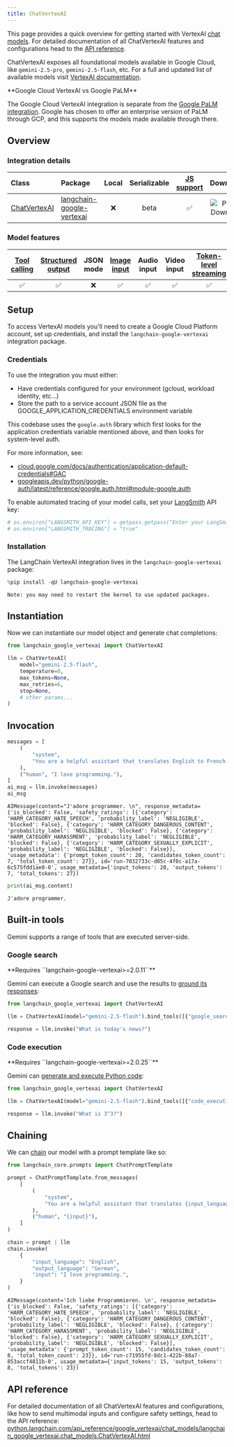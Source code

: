 ```yaml
---
title: ChatVertexAI
---
```


This page provides a quick overview for getting started with VertexAI [chat models](/oss/python/concepts/chat_models). For detailed documentation of all ChatVertexAI features and configurations head to the [API reference](https://python.langchain.com/api_reference/google_vertexai/chat_models/langchain_google_vertexai.chat_models.ChatVertexAI.html).

ChatVertexAI exposes all foundational models available in Google Cloud, like `gemini-2.5-pro`, `gemini-2.5-flash`, etc. For a full and updated list of available models visit [VertexAI documentation](https://cloud.google.com/vertex-ai/generative-ai/docs/models).

<Info>
**Google Cloud VertexAI vs Google PaLM**

The Google Cloud VertexAI integration is separate from the [Google PaLM integration](/oss/python/integrations/chat/google_generative_ai/). Google has chosen to offer an enterprise version of PaLM through GCP, and this supports the models made available through there.

</Info>

## Overview

### Integration details

| Class | Package | Local | Serializable | [JS support](https://js.langchain.com/docs/integrations/chat/google_vertex_ai) | Downloads | Version |
| :--- | :--- | :---: | :---: |  :---: | :---: | :---: |
| [ChatVertexAI](https://python.langchain.com/api_reference/google_vertexai/chat_models/langchain_google_vertexai.chat_models.ChatVertexAI.html) | [langchain-google-vertexai](https://python.langchain.com/api_reference/google_vertexai/index.html) | ❌ | beta | ✅ | ![PyPI - Downloads](https://img.shields.io/pypi/dm/langchain-google-vertexai?style=flat-square&label=%20) | ![PyPI - Version](https://img.shields.io/pypi/v/langchain-google-vertexai?style=flat-square&label=%20) |

### Model features

| [Tool calling](/oss/python/how-to/tool_calling) | [Structured output](/oss/python/how-to/structured_output/) | JSON mode | [Image input](/oss/python/how-to/multimodal_inputs/) | Audio input | Video input | [Token-level streaming](/oss/python/how-to/chat_streaming/) | Native async | [Token usage](/oss/python/how-to/chat_token_usage_tracking/) | [Logprobs](/oss/python/how-to/logprobs/) |
| :---: | :---: | :---: | :---: |  :---: | :---: | :---: | :---: | :---: | :---: |
| ✅ | ✅ | ❌ | ✅ | ✅ | ✅ | ✅ | ✅ | ✅ | ❌ |

## Setup

To access VertexAI models you'll need to create a Google Cloud Platform account, set up credentials, and install the `langchain-google-vertexai` integration package.

### Credentials

To use the integration you must either:

- Have credentials configured for your environment (gcloud, workload identity, etc...)
- Store the path to a service account JSON file as the GOOGLE_APPLICATION_CREDENTIALS environment variable

This codebase uses the `google.auth` library which first looks for the application credentials variable mentioned above, and then looks for system-level auth.

For more information, see:

- [cloud.google.com/docs/authentication/application-default-credentials#GAC](https://cloud.google.com/docs/authentication/application-default-credentials#GAC)
- [googleapis.dev/python/google-auth/latest/reference/google.auth.html#module-google.auth](https://googleapis.dev/python/google-auth/latest/reference/google.auth.html#module-google.auth)

To enable automated tracing of your model calls, set your [LangSmith](https://docs.smith.langchain.com/) API key:

```python
# os.environ["LANGSMITH_API_KEY"] = getpass.getpass("Enter your LangSmith API key: ")
# os.environ["LANGSMITH_TRACING"] = "true"
```

### Installation

The LangChain VertexAI integration lives in the `langchain-google-vertexai` package:

```python
%pip install -qU langchain-google-vertexai
```

```output
Note: you may need to restart the kernel to use updated packages.
```

## Instantiation

Now we can instantiate our model object and generate chat completions:

```python
from langchain_google_vertexai import ChatVertexAI

llm = ChatVertexAI(
    model="gemini-2.5-flash",
    temperature=0,
    max_tokens=None,
    max_retries=6,
    stop=None,
    # other params...
)
```

## Invocation

```python
messages = [
    (
        "system",
        "You are a helpful assistant that translates English to French. Translate the user sentence.",
    ),
    ("human", "I love programming."),
]
ai_msg = llm.invoke(messages)
ai_msg
```

```output
AIMessage(content="J'adore programmer. \n", response_metadata={'is_blocked': False, 'safety_ratings': [{'category': 'HARM_CATEGORY_HATE_SPEECH', 'probability_label': 'NEGLIGIBLE', 'blocked': False}, {'category': 'HARM_CATEGORY_DANGEROUS_CONTENT', 'probability_label': 'NEGLIGIBLE', 'blocked': False}, {'category': 'HARM_CATEGORY_HARASSMENT', 'probability_label': 'NEGLIGIBLE', 'blocked': False}, {'category': 'HARM_CATEGORY_SEXUALLY_EXPLICIT', 'probability_label': 'NEGLIGIBLE', 'blocked': False}], 'usage_metadata': {'prompt_token_count': 20, 'candidates_token_count': 7, 'total_token_count': 27}}, id='run-7032733c-d05c-4f0c-a17a-6c575fdd1ae0-0', usage_metadata={'input_tokens': 20, 'output_tokens': 7, 'total_tokens': 27})
```

```python
print(ai_msg.content)
```

```output
J'adore programmer.
```

## Built-in tools

Gemini supports a range of tools that are executed server-side.

### Google search

<Info>
**Requires ``langchain-google-vertexai>=2.0.11``**
</Info>

Gemini can execute a Google search and use the results to [ground its responses](https://ai.google.dev/gemini-api/docs/grounding):

```python
from langchain_google_vertexai import ChatVertexAI

llm = ChatVertexAI(model="gemini-2.5-flash").bind_tools([{"google_search": {}}])

response = llm.invoke("What is today's news?")
```

### Code execution

<Info>
**Requires ``langchain-google-vertexai>=2.0.25``**
</Info>

Gemini can [generate and execute Python code](https://ai.google.dev/gemini-api/docs/code-execution):

```python
from langchain_google_vertexai import ChatVertexAI

llm = ChatVertexAI(model="gemini-2.5-flash").bind_tools([{"code_execution": {}}])

response = llm.invoke("What is 3^3?")
```

## Chaining

We can [chain](/oss/python/how-to/sequence/) our model with a prompt template like so:

```python
from langchain_core.prompts import ChatPromptTemplate

prompt = ChatPromptTemplate.from_messages(
    [
        (
            "system",
            "You are a helpful assistant that translates {input_language} to {output_language}.",
        ),
        ("human", "{input}"),
    ]
)

chain = prompt | llm
chain.invoke(
    {
        "input_language": "English",
        "output_language": "German",
        "input": "I love programming.",
    }
)
```

```output
AIMessage(content='Ich liebe Programmieren. \n', response_metadata={'is_blocked': False, 'safety_ratings': [{'category': 'HARM_CATEGORY_HATE_SPEECH', 'probability_label': 'NEGLIGIBLE', 'blocked': False}, {'category': 'HARM_CATEGORY_DANGEROUS_CONTENT', 'probability_label': 'NEGLIGIBLE', 'blocked': False}, {'category': 'HARM_CATEGORY_HARASSMENT', 'probability_label': 'NEGLIGIBLE', 'blocked': False}, {'category': 'HARM_CATEGORY_SEXUALLY_EXPLICIT', 'probability_label': 'NEGLIGIBLE', 'blocked': False}], 'usage_metadata': {'prompt_token_count': 15, 'candidates_token_count': 8, 'total_token_count': 23}}, id='run-c71955fd-8dc1-422b-88a7-853accf4811b-0', usage_metadata={'input_tokens': 15, 'output_tokens': 8, 'total_tokens': 23})
```

## API reference

For detailed documentation of all ChatVertexAI features and configurations, like how to send multimodal inputs and configure safety settings, head to the API reference: [python.langchain.com/api_reference/google_vertexai/chat_models/langchain_google_vertexai.chat_models.ChatVertexAI.html](https://python.langchain.com/api_reference/google_vertexai/chat_models/langchain_google_vertexai.chat_models.ChatVertexAI.html)
